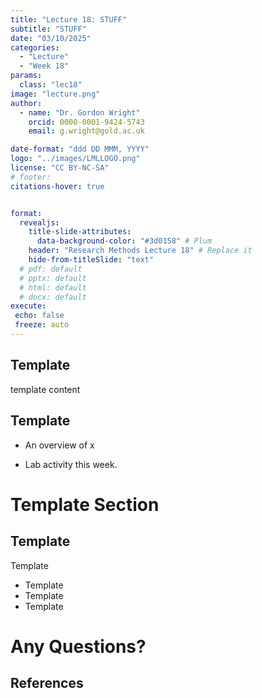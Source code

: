 ```yaml
---
title: "Lecture 18: STUFF"
subtitle: "STUFF"
date: "03/10/2025"
categories: 
  - "Lecture"
  - "Week 18"
params:
  class: "lec18"
image: "lecture.png"
author: 
  - name: "Dr. Gordon Wright"
    orcid: 0000-0001-9424-5743
    email: g.wright@gold.ac.uk

date-format: "ddd DD MMM, YYYY"
logo: "../images/LMLLOGO.png"
license: "CC BY-NC-SA"
# footer: 
citations-hover: true


format: 
  revealjs: 
    title-slide-attributes: 
      data-background-color: "#3d0158" # Plum
    header: "Research Methods Lecture 18" # Replace it
    hide-from-titleSlide: "text"
  # pdf: default
  # pptx: default
  # html: default
  # docx: default  
execute:
 echo: false
 freeze: auto
---
```


## Template

template content

## Template

-   An overview of x

-   Lab activity this week.

# Template Section

## Template

::: incremental
Template

-   Template
-   Template
-   Template
:::

# Any Questions?

## References
